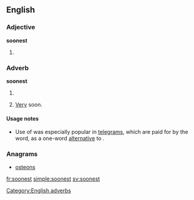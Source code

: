 ==English==

===Adjective===
'''soonest'''

# {{superlative of|soon}}

===Adverb===
'''soonest'''

# {{superlative of|soon}}
# {{informal}} [[very|Very]] soon.{{rfex}}

====Usage notes====
* {{sense|very soon}} Use of {{term||soonest}} was especially popular in [[telegram]]s, which are paid for by the word, as a one-word [[alternative]] to {{soplink|as|soon|as|possible}}.

===Anagrams===
* [[osteons#English|osteons]]
[[Category:English adverbs]]
[[fr:soonest]]
[[simple:soonest]]
[[sv:soonest]]
